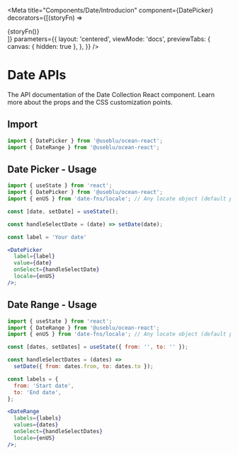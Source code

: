 
<Meta
  title="Components/Date/Introducion"
  component={DatePicker}
  decorators={[(storyFn) => <div>{storyFn()}</div>]}
  parameters={{
    layout: 'centered',
    viewMode: 'docs',
    previewTabs: {
      canvas: { hidden: true },
    },
  }}
/>

# Date APIs

The API documentation of the Date Collection React component. Learn more about the props and the CSS customization points.

## Import

```javascript
import { DatePicker } from '@useblu/ocean-react';
import { DateRange } from '@useblu/ocean-react';
```

## Date Picker - Usage

```jsx
import { useState } from 'react';
import { DatePicker } from '@useblu/ocean-react';
import { enUS } from 'date-fns/locale'; // Any locate object (default pt-BR)

const [date, setDate] = useState();

const handleSelectDate = (date) => setDate(date);

const label = 'Your date'

<DatePicker
  label={label}
  value={date}
  onSelect={handleSelectDate}
  locale={enUS}
/>;
```

## Date Range - Usage

```jsx
import { useState } from 'react';
import { DateRange } from '@useblu/ocean-react';
import { enUS } from 'date-fns/locale'; // Any locate object (default pt-BR)

const [dates, setDates] = useState({ from: '', to: '' });

const handleSelectDates = (dates) =>
  setDate({ from: dates.from, to: dates.to });

const labels = {
  from: 'Start date',
  to: 'End date',
};

<DateRange
  labels={labels}
  values={dates}
  onSelect={handleSelectDates}
  locale={enUS}
/>;
```
